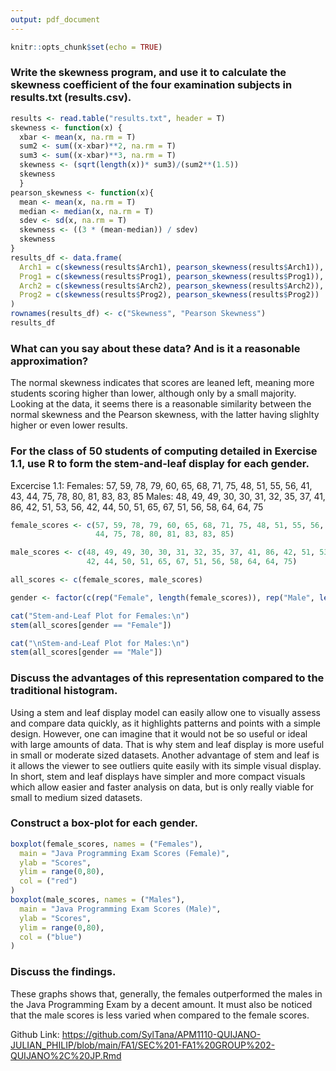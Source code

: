 ---
output: pdf_document
---

```{r setup, include=FALSE}
knitr::opts_chunk$set(echo = TRUE)
```

### Write the skewness program, and use it to calculate the skewness coefficient of the four examination subjects in results.txt (results.csv).

```{r, tidy=TRUE}
results <- read.table("results.txt", header = T)
skewness <- function(x) {
  xbar <- mean(x, na.rm = T)
  sum2 <- sum((x-xbar)**2, na.rm = T)
  sum3 <- sum((x-xbar)**3, na.rm = T)
  skewness <- (sqrt(length(x))* sum3)/(sum2**(1.5))
  skewness
  }
pearson_skewness <- function(x){
  mean <- mean(x, na.rm = T)
  median <- median(x, na.rm = T)
  sdev <- sd(x, na.rm = T)
  skewness <- ((3 * (mean-median)) / sdev)
  skewness
}
results_df <- data.frame(
  Arch1 = c(skewness(results$Arch1), pearson_skewness(results$Arch1)), 
  Prog1 = c(skewness(results$Prog1), pearson_skewness(results$Prog1)), 
  Arch2 = c(skewness(results$Arch2), pearson_skewness(results$Arch2)), 
  Prog2 = c(skewness(results$Prog2), pearson_skewness(results$Prog2))
)
rownames(results_df) <- c("Skewness", "Pearson Skewness")
results_df
```

### What can you say about these data? And is it a reasonable approximation?

The normal skewness indicates that scores are leaned left, meaning more students scoring higher than lower, although only by a small majority. Looking at the data, it seems there is a reasonable similarity between the normal skewness and the Pearson skewness, with the latter having slighlty higher or even lower results.

### For the class of 50 students of computing detailed in Exercise 1.1, use R to form the stem-and-leaf display for each gender.

Excercise 1.1:
Females: 
57, 59, 78, 79, 60, 65, 68, 71, 75, 48, 51, 55, 56, 41, 43,
44, 75, 78, 80, 81, 83, 83, 85
Males:
48, 49, 49, 30, 30, 31, 32, 35, 37, 41, 86, 42, 51, 53, 56,
42, 44, 50, 51, 65, 67, 51, 56, 58, 64, 64, 75

```{r, tidy=TRUE}

female_scores <- c(57, 59, 78, 79, 60, 65, 68, 71, 75, 48, 51, 55, 56, 41, 43,
                   44, 75, 78, 80, 81, 83, 83, 85)

male_scores <- c(48, 49, 49, 30, 30, 31, 32, 35, 37, 41, 86, 42, 51, 53, 56,
                 42, 44, 50, 51, 65, 67, 51, 56, 58, 64, 64, 75)

all_scores <- c(female_scores, male_scores)

gender <- factor(c(rep("Female", length(female_scores)), rep("Male", length(male_scores))))

cat("Stem-and-Leaf Plot for Females:\n")
stem(all_scores[gender == "Female"])

cat("\nStem-and-Leaf Plot for Males:\n")
stem(all_scores[gender == "Male"])
```

### Discuss the advantages of this representation compared to the traditional histogram.

Using a stem and leaf display model can easily allow one to visually assess and compare data quickly, as it highlights patterns and points with a simple design. However, one can imagine that it would not be so useful or ideal with large amounts of data. That is why stem and leaf display is more useful in small or moderate sized datasets. Another advantage of stem and leaf is it allows the viewer to see outliers quite easily with its simple visual display. In short, stem and leaf displays have simpler and more compact visuals which allow easier and faster analysis on data, but is only really viable for small to medium sized datasets.

### Construct a box-plot for each gender.

```{r, tidy=TRUE}
boxplot(female_scores, names = ("Females"),
  main = "Java Programming Exam Scores (Female)",
  ylab = "Scores",
  ylim = range(0,80),
  col = ("red")
)
boxplot(male_scores, names = ("Males"),
  main = "Java Programming Exam Scores (Male)",
  ylab = "Scores",
  ylim = range(0,80),
  col = ("blue")
)
```

### Discuss the findings.

These graphs shows that, generally, the females outperformed the males in the Java Programming Exam by a decent amount. It must also be noticed that the male scores is less varied when compared to the female scores.

Github Link: <https://github.com/SylTana/APM1110-QUIJANO-JULIAN_PHILIP/blob/main/FA1/SEC%201-FA1%20GROUP%202-QUIJANO%2C%20JP.Rmd>

